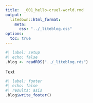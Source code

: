 ```yaml
---
title:  _001_hello-cruel-world.rmd
output:
  litedown::html_format:
    meta:
      css: "../_liteblog.css"
options:
  toc: true
---
```


```r
#| label: setup
#| echo: false
.blog <- readRDS("../_liteblog.rds")
```

Text

```r
#| label: footer
#| echo: false
#| results: asis
.blog$write_footer()
```

